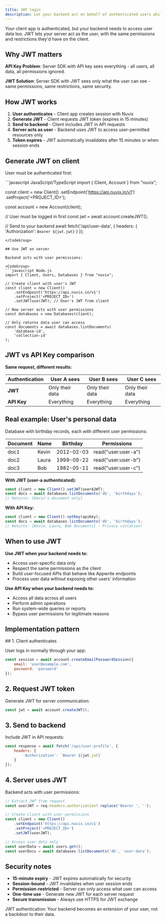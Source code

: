```yaml
---
title: JWT login
description: Let your backend act on behalf of authenticated users while respecting their permissions - perfect for custom APIs and server-side logic.
---
```


Your client app is authenticated, but your backend needs to access user data too. JWT lets your server act as the user, with the same permissions and restrictions they'd have on the client.

## Why JWT matters

**API Key Problem**: Server SDK with API key sees everything - all users, all data, all permissions ignored.

**JWT Solution**: Server SDK with JWT sees only what the user can see - same permissions, same restrictions, same security.

## How JWT works

1. **User authenticates** - Client app creates session with Nuvix
2. **Generate JWT** - Client requests JWT token (expires in 15 minutes)
3. **Send to backend** - Client includes JWT in API requests  
4. **Server acts as user** - Backend uses JWT to access user-permitted resources only
5. **Token expires** - JWT automatically invalidates after 15 minutes or when session ends

## Generate JWT on client

User must be authenticated first:

<CodeGroup>
```javascript JavaScript/TypeScript
import { Client, Account } from "nuvix";

const client = new Client()
    .setEndpoint('https://api.nuvix.in/v1')
    .setProject('<PROJECT_ID>');

const account = new Account(client);

// User must be logged in first
const jwt = await account.createJWT();

// Send to your backend
await fetch('/api/user-data', {
    headers: { 'Authorization': `Bearer ${jwt.jwt}` }
});
```
</CodeGroup>

## Use JWT on server

Backend acts with user permissions:

<CodeGroup>
```javascript Node.js
import { Client, Users, Databases } from "nuvix";

// Create client with user's JWT
const client = new Client()
    .setEndpoint('https://api.nuvix.in/v1')
    .setProject('<PROJECT_ID>')
    .setJWT(userJWT); // User's JWT from client

// Now server acts with user permissions
const databases = new Databases(client);

// Only returns data user can access
const documents = await databases.listDocuments(
    'database-id',
    'collection-id'
);
```
</CodeGroup>

## JWT vs API Key comparison

**Same request, different results:**

| Authentication | User A sees | User B sees | User C sees |
|----------------|-------------|-------------|-------------|
| **JWT** | Only their data | Only their data | Only their data |
| **API Key** | Everything | Everything | Everything |

## Real example: User's personal data

Database with birthday records, each with different user permissions:

| Document | Name | Birthday | Permissions |
|----------|------|----------|-------------|
| doc1 | Kevin | 2012-02-03 | read("user:user-a") |
| doc2 | Laura | 1999-09-22 | read("user:user-b") |
| doc3 | Bob | 1982-05-11 | read("user:user-c") |

**With JWT (user-a authenticated):**
```javascript
const client = new Client().setJWT(userAJWT);
const docs = await databases.listDocuments('db', 'birthdays');
// Returns: [Kevin's document only]
```

**With API Key:**
```javascript
const client = new Client().setKey(apiKey);
const docs = await databases.listDocuments('db', 'birthdays');
// Returns: [Kevin, Laura, Bob documents] - Privacy violation!
```

## When to use JWT

**Use JWT when your backend needs to:**
- Access user-specific data only
- Respect the same permissions as the client
- Build user-focused APIs that behave like Appwrite endpoints
- Process user data without exposing other users' information

**Use API Key when your backend needs to:**
- Access all data across all users
- Perform admin operations
- Run system-wide queries or reports
- Bypass user permissions for legitimate reasons

## Implementation pattern

<Steps>
## 1. Client authenticates

User logs in normally through your app:

```javascript
const session = await account.createEmailPasswordSession({
    email: 'user@example.com',
    password: 'password'
});
```

## 2. Request JWT token

Generate JWT for server communication:

```javascript
const jwt = await account.createJWT();
```

## 3. Send to backend

Include JWT in API requests:

```javascript
const response = await fetch('/api/user-profile', {
    headers: {
        'Authorization': `Bearer ${jwt.jwt}`
    }
});
```

## 4. Server uses JWT

Backend acts with user permissions:

```javascript
// Extract JWT from request
const userJWT = req.headers.authorization?.replace('Bearer ', '');

// Create client with user permissions
const client = new Client()
    .setEndpoint('https://api.nuvix.in/v1')
    .setProject('<PROJECT_ID>')
    .setJWT(userJWT);

// Access user data only
const userData = await users.get();
const userDocs = await databases.listDocuments('db', 'user-data');
```
</Steps>

## Security notes

- **15-minute expiry** - JWT expires automatically for security
- **Session-bound** - JWT invalidates when user session ends  
- **Permission-restricted** - Server can only access what user can access
- **One-time use** - Generate new JWT for each server request
- **Secure transmission** - Always use HTTPS for JWT exchange

JWT authentication: Your backend becomes an extension of your user, not a backdoor to their data.